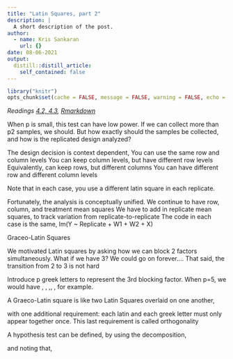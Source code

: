 ```yaml
---
title: "Latin Squares, part 2"
description: |
  A short description of the post.
author:
  - name: Kris Sankaran
    url: {}
date: 08-06-2021
output:
  distill::distill_article:
    self_contained: false
---
```


```r
library("knitr")
opts_chunk$set(cache = FALSE, message = FALSE, warning = FALSE, echo = TRUE)
```

_Readings [4.2, 4.3](), [Rmarkdown]()_

When p is small, this test can have low power. If we can collect more than p2 samples, we should. But how exactly should the samples be collected, and how is the replicated design analyzed?

The design decision is context dependent,
You can use the same row and column levels
You can keep column levels, but have different row levels
Equivalently, can keep rows, but different columns
You can have different row and different column levels

Note that in each case, you use a different latin square in each replicate.

Fortunately, the analysis is conceptually unified.
We continue to have row, column, and treatment mean squares
We have to add in replicate mean squares, to track variation from replicate-to-replicate
The code in each case is the same,
lm(Y ~ Replicate + W1 + W2 + X)


Graceo-Latin Squares

We motivated Latin squares by asking how we can block 2 factors simultaneously. What if we have 3?
We could go on forever….
That said, the transition from 2 to 3 is not hard

Introduce p greek letters to represent the 3rd blocking factor. When p=5, we would have , , ,, , for example.

A Graeco-Latin square is like two Latin Squares overlaid on one another,


with one additional requirement: each latin and each greek letter must only appear together once.
This last requirement is called orthogonality

A hypothesis test can be defined, by using the decomposition,



and noting that,


